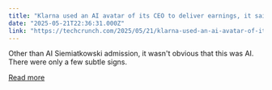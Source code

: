 ```yaml
---
title: "Klarna used an AI avatar of its CEO to deliver earnings, it said"
date: "2025-05-21T22:36:31.000Z"
link: "https://techcrunch.com/2025/05/21/klarna-used-an-ai-avatar-of-its-ceo-to-deliver-earnings-it-said/"
---
```


Other than AI Siemiatkowski admission, it wasn't obvious that this was AI. There were only a few subtle signs.

[Read more](https://techcrunch.com/2025/05/21/klarna-used-an-ai-avatar-of-its-ceo-to-deliver-earnings-it-said/)
